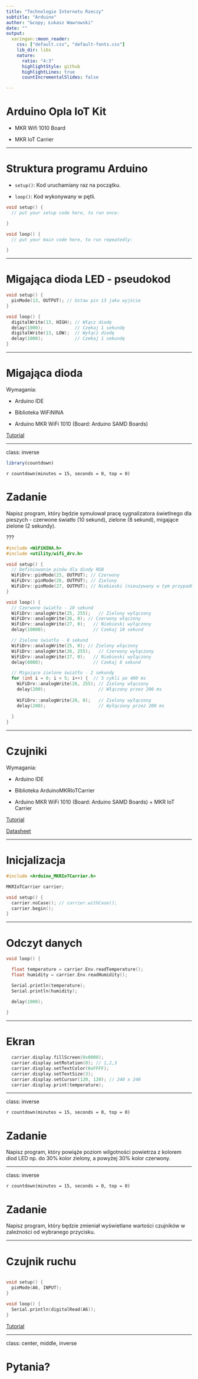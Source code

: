 ```yaml
---
title: "Technologie Internetu Rzeczy"
subtitle: "Arduino"
author: "&copy; Łukasz Wawrowski"
date: ""
output:
  xaringan::moon_reader:
    css: ["default.css", "default-fonts.css"]
    lib_dir: libs
    nature:
      ratio: "4:3"
      highlightStyle: github
      highlightLines: true
      countIncrementalSlides: false

---
```


# Arduino Opla IoT Kit

- MKR Wifi 1010 Board

- MKR IoT Carrier

---

# Struktura programu Arduino

- `setup()`: Kod uruchamiany raz na początku.

- `loop()`: Kod wykonywany w pętli.

```cpp
void setup() {
  // put your setup code here, to run once:

}

void loop() {
  // put your main code here, to run repeatedly:

}

```

---

# Migająca dioda LED - pseudokod

```cpp
void setup() {
  pinMode(13, OUTPUT); // Ustaw pin 13 jako wyjście
}

void loop() {
  digitalWrite(13, HIGH); // Włącz diodę
  delay(1000);            // Czekaj 1 sekundę
  digitalWrite(13, LOW);  // Wyłącz diodę
  delay(1000);            // Czekaj 1 sekundę
}
```
---

# Migająca dioda

Wymagania:

- Arduino IDE

- Biblioteka WiFiNINA

- Arduino MKR WiFi 1010 (Board: Arduino SAMD Boards)

[Tutorial](https://docs.arduino.cc/tutorials/mkr-wifi-1010/built-in-rgb/)

---

class: inverse

```r
library(countdown)
```

`r countdown(minutes = 15, seconds = 0, top = 0)`

# Zadanie

Napisz program, który będzie symulował pracę sygnalizatora świetlnego dla pieszych - czerwone światło (10 sekund), zielone (8 sekund), migające zielone (2 sekundy). 

???

```cpp
#include <WiFiNINA.h> 
#include <utility/wifi_drv.h>

void setup() {
  // Definiowanie pinów dla diody RGB
  WiFiDrv::pinMode(25, OUTPUT); // Czerwony
  WiFiDrv::pinMode(26, OUTPUT); // Zielony 
  WiFiDrv::pinMode(27, OUTPUT); // Niebieski (nieużywany w tym przypadku)
}

void loop() {
  // Czerwone światło - 10 sekund
  WiFiDrv::analogWrite(25, 255);   // Zielony wyłączony
  WiFiDrv::analogWrite(26, 0); // Czerwony włączony
  WiFiDrv::analogWrite(27, 0);   // Niebieski wyłączony
  delay(10000);                  // Czekaj 10 sekund

  // Zielone światło - 8 sekund
  WiFiDrv::analogWrite(25, 0); // Zielony włączony
  WiFiDrv::analogWrite(26, 255);   // Czerwony wyłączony
  WiFiDrv::analogWrite(27, 0);   // Niebieski wyłączony
  delay(8000);                   // Czekaj 8 sekund

  // Migające zielone światło - 2 sekundy
  for (int i = 0; i < 5; i++) {  // 5 cykli po 400 ms
    WiFiDrv::analogWrite(26, 255); // Zielony włączony
    delay(200);                    // Włączony przez 200 ms
  
    WiFiDrv::analogWrite(26, 0);   // Zielony wyłączony
    delay(200);                    // Wyłączony przez 200 ms
    
  }
}
```

---

# Czujniki

Wymagania:

- Arduino IDE

- Biblioteka ArduinoMKRIoTCarrier

- Arduino MKR WiFi 1010 (Board: Arduino SAMD Boards) + MKR IoT Carrier

[Tutorial](https://docs.arduino.cc/tutorials/mkr-iot-carrier/mkr-iot-carrier-01-technical-reference/)

[Datasheet](https://content.arduino.cc/assets/MKR%20IoT%20Carrier%20-%20Datasheet.pdf)

---

# Inicjalizacja

```cpp
#include <Arduino_MKRIoTCarrier.h>

MKRIoTCarrier carrier;

void setup() {
  carrier.noCase(); // carrier.withCase();
  carrier.begin();
}


```

---

# Odczyt danych

```cpp
void loop() {

  float temperature = carrier.Env.readTemperature();
  float humidity = carrier.Env.readHumidity();

  Serial.println(temperature);
  Serial.println(humidity);

  delay(1000);
  
}
```

---

# Ekran

```cpp
  carrier.display.fillScreen(0x0000);
  carrier.display.setRotation(0); // 1,2,3
  carrier.display.setTextColor(0xFFFF);
  carrier.display.setTextSize(3);
  carrier.display.setCursor(120, 120); // 240 x 240
  carrier.display.print(temperature);

```

---

class: inverse

`r countdown(minutes = 15, seconds = 0, top = 0)`

# Zadanie

Napisz program, który powiąże poziom wilgotności powietrza z kolorem diod LED np. do 30% kolor zielony, a powyżej 30% kolor czerwony.

---

class: inverse

`r countdown(minutes = 15, seconds = 0, top = 0)`

# Zadanie

Napisz program, który będzie zmieniał wyświetlane wartości czujników w zależności od wybranego przycisku.

---

# Czujnik ruchu

```cpp

void setup() {
  pinMode(A6, INPUT);
}

void loop() {
  Serial.println(digitalRead(A6));
}  

```

[Tutorial](https://arduinogetstarted.com/tutorials/arduino-motion-sensor)

---

class: center, middle, inverse

# Pytania?